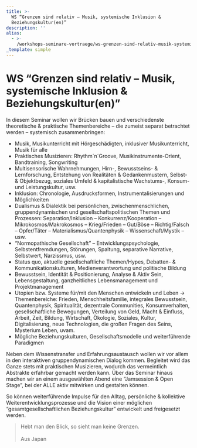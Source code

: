 ```yaml
---
title: >-
  WS “Grenzen sind relativ – Musik, systemische Inklusion &
  Beziehungskultur(en)”
description: ''
alias:
  - >-
    /workshops-seminare-vortraege/ws-grenzen-sind-relativ-musik-systemische-inklusion-beziehungskulturen.html
_template: simple
---
```


# WS “Grenzen sind relativ – Musik, systemische Inklusion & Beziehungskultur(en)”

In diesem Seminar wollen wir Brücken bauen und verschiedenste theoretische & praktische Themenbereiche – die zumeist separat betrachtet werden – systemisch zusammenbringen:

* Musik, Musikunterricht mit Hörgeschädigten, inklusiver Musikunterricht, Musik für alle
* Praktisches Musizieren: Rhythm´n´Groove, Musikinstrumente-Orient, Bandtraining, Songwriting
* Multisensorische Wahrnehmungen, Hirn-, Bewusstseins- & Lernforschung, Entstehung von Realitäten & Gedankenmustern, Selbst- & Objektbezug, soziales Umfeld & kapitalistische Wachstums-, Konsum- und Leistungskultur, usw.
* Inklusion: Chronologie, Ausdrucksformen, Instrumentalisierungen und Möglichkeiten
* Dualismus & Dialektik bei persönlichen, zwischenmenschlichen, gruppendynamischen und gesellschaftspolitischen Themen und Prozessen: Separation/Inklusion – Konkurrenz/Kooperation – Mikrokosmos/Makrokosmos – Krieg/Frieden – Gut/Böse – Richtig/Falsch – Opfer/Täter – Materialismus/Quantenphysik – Wissenschaft/Mystik – usw.
* “Normopathische Gesellschaft” – Entwicklungspsychologie, Selbstentfremdungen, Störungen, Spaltung, separative Narrative, Selbstwert, Narzissmus, usw.
* Status quo, aktuelle gesellschaftliche Themen/Hypes, Debatten- & Kommunikationskulturen, Medienverantwortung und politische Bildung
* Bewusstsein, Identität & Positionierung, Analyse & Aktiv Sein, Lebensgestaltung, ganzheitliches Lebensmanagement und Projektmanagement
* Utopien bzw. Systeme für/mit den Menschen entwickeln und Leben → Themenbereiche: Frieden, Menschheitsfamilie, integrales Bewusstsein, Quantenphysik, Spiritualität, dezentrale Communities, Konsumverhalten, gesellschaftliche Bewegungen, Verteilung von Geld, Macht & Einfluss, Arbeit, Zeit, Bildung, Wirtschaft, Ökologie, Soziales, Kultur, Digitalisierung, neue Technologien, die großen Fragen des Seins, Mysterium Leben, uvam.
* Mögliche Beziehungskulturen, Gesellschaftsmodelle und weiterführende Paradigmen

Neben dem Wissenstransfer und Erfahrungsaustausch wollen wir vor allem in den interaktiven gruppendynamischen Dialog kommen. Begleitet wird das Ganze stets mit praktischen Musizieren, wodurch das vermeintlich Abstrakte erfahrbar gemacht werden kann. Über das Seminar hinaus machen wir an einem ausgewählten Abend eine “Jamsession & Open Stage”, bei der ALLE aktiv mitwirken und gestalten können.

So können weiterführende Impulse für den Alltag, persönliche & kollektive Weiterentwicklungsprozesse und die Vision einer möglichen “gesamtgesellschaftlichen Beziehungskultur” entwickelt und freigesetzt werden.

> Hebt man den Blick, so sieht man keine Grenzen.\
> \
> Aus Japan
